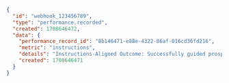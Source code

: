 ```json
{
  "id": "webhook_123456789",
  "type": "performance.recorded",
  "created": 1708646472,
  "data": {
    "performance_record_id": "8b146471-e88e-4322-86af-016cd36fd216",
    "metric": "instructions",
    "details": "Instructions-Aligned Outcome: Successfully guided prospect through qualification process and captured key business requirements",
    "created": 1708646471
  }
}
```
